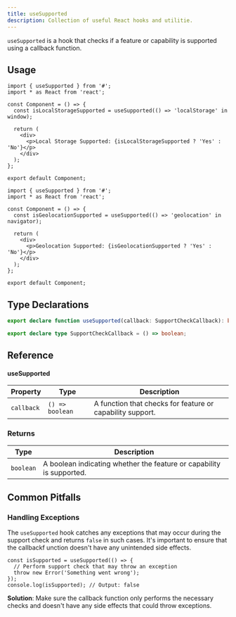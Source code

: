 ```yaml
---
title: useSupported
description: Collection of useful React hooks and utilitie.
---
```


`useSupported` is a hook that checks if a feature or capability is supported using a callback function.

## Usage

```tsx
import { useSupported } from '#';
import * as React from 'react';

const Component = () => {
  const isLocalStorageSupported = useSupported(() => 'localStorage' in window);

  return (
    <div>
      <p>Local Storage Supported: {isLocalStorageSupported ? 'Yes' : 'No'}</p>
    </div>
  );
};

export default Component;
```

```tsx
import { useSupported } from '#';
import * as React from 'react';

const Component = () => {
  const isGeolocationSupported = useSupported(() => 'geolocation' in navigator);

  return (
    <div>
      <p>Geolocation Supported: {isGeolocationSupported ? 'Yes' : 'No'}</p>
    </div>
  );
};

export default Component;
```

## Type Declarations

```ts
export declare function useSupported(callback: SupportCheckCallback): boolean;

export declare type SupportCheckCallback = () => boolean;
```

## Reference

#### useSupported

| Property   | Type            | Description                                               |
| ---------- | --------------- | --------------------------------------------------------- |
| `callback` | `() => boolean` | A function that checks for feature or capability support. |

### Returns

| Type      | Description                                                          |
| --------- | -------------------------------------------------------------------- |
| `boolean` | A boolean indicating whether the feature or capability is supported. |

## Common Pitfalls

### Handling Exceptions

The `useSupported` hook catches any exceptions that may occur during the support check and returns `false` in such cases. It's important to ensure that the callbackf unction doesn't have any unintended side effects.

```tsx
const isSupported = useSupported(() => {
  // Perform support check that may throw an exception
  throw new Error('Something went wrong');
});
console.log(isSupported); // Output: false
```

**Solution**: Make sure the callback function only performs the necessary checks and doesn't have any side effects that could throw exceptions.
